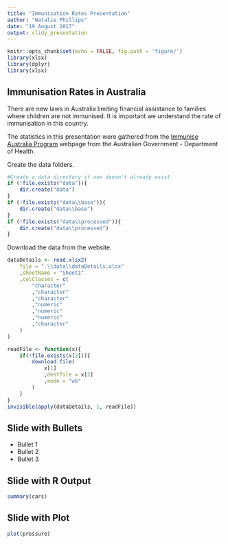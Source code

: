 ```yaml
---
title: "Immunisation Rates Presentation"
author: "Natalie Phillips"
date: "19 August 2017"
output: slidy_presentation
---
```


```r
knitr::opts_chunk$set(echo = FALSE, fig.path = 'figure/')
library(xlsx)
library(dplyr)
library(xlsx)
```

## Immunisation Rates in Australia

There are new laws in Australia limiting financial assistance to families where children are not immunised. It is important we understand the rate of immunisation in this country.

The statistics in this presentation were gathered from the [Immunise Australia Program](http://www.immunise.health.gov.au/) webpage from the Australian Government - Department of Health.

Create the data folders.


```r
#Create a data directory if one doesn't already exist
if (!file.exists("data")){
    dir.create("data")
}
if (!file.exists("data\\base")){
    dir.create("data\\base")
}
if (!file.exists("data\\processed")){
    dir.create("data\\processed")
}
```

Download the data from the website.


```r
dataDetails <- read.xlsx2(
    file = ".\\data\\dataDetails.xlsx"
    ,sheetName = "Sheet1"
    ,colClasses = c(
        "character"
        ,"character"
        ,"character"
        ,"numeric"
        ,"numeric"
        ,"numeric"
        ,"character"
    )
)

readFile <- function(x){
    if(!file.exists(x[2])){
        download.file(
            x[1]
            ,destfile = x[2]
            ,mode = "wb"
        )
    }
}
invisible(apply(dataDetails, 1, readFile))

```

## Slide with Bullets

- Bullet 1
- Bullet 2
- Bullet 3

## Slide with R Output

```r
summary(cars)
```

## Slide with Plot

```r
plot(pressure)
```

